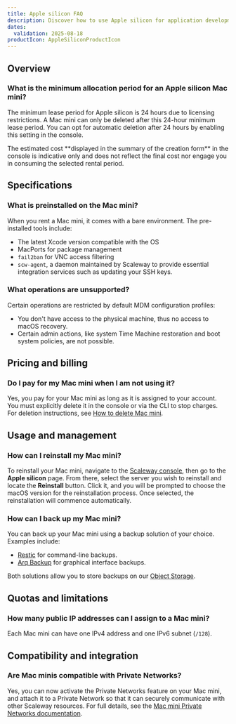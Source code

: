 ```yaml
---
title: Apple silicon FAQ
description: Discover how to use Apple silicon for application development.
dates:
  validation: 2025-08-18
productIcon: AppleSiliconProductIcon
---
```


## Overview

### What is the minimum allocation period for an Apple silicon Mac mini?
The minimum lease period for Apple silicon is 24 hours due to licensing restrictions. A Mac mini can only be deleted after this 24-hour minimum lease period.
You can opt for automatic deletion after 24 hours by enabling this setting in the console.

<Message type="note">
  The estimated cost **displayed in the summary of the creation form** in the console is indicative only and does not reflect the final cost nor engage you in consuming the selected rental period.
</Message>

## Specifications

### What is preinstalled on the Mac mini?
When you rent a Mac mini, it comes with a bare environment. The pre-installed tools include:
- The latest Xcode version compatible with the OS
- MacPorts for package management
- `fail2ban` for VNC access filtering
- `scw-agent`, a daemon maintained by Scaleway to provide essential integration services such as updating your SSH keys.

### What operations are unsupported?
Certain operations are restricted by default MDM configuration profiles:
- You don't have access to the physical machine, thus no access to macOS recovery.
- Certain admin actions, like system Time Machine restoration and boot system policies, are not possible.

## Pricing and billing

### Do I pay for my Mac mini when I am not using it?
Yes, you pay for your Mac mini as long as it is assigned to your account. You must explicitly delete it in the console or via the CLI to stop charges. For deletion instructions, see [How to delete Mac mini](/apple-silicon/how-to/delete-mac-mini/).

## Usage and management

### How can I reinstall my Mac mini?
To reinstall your Mac mini, navigate to the [Scaleway console](https://console.scaleway.com/), then go to the **Apple silicon** page.
From there, select the server you wish to reinstall and locate the **Reinstall** button.
Click it, and you will be prompted to choose the macOS version for the reinstallation process.
Once selected, the reinstallation will commence automatically.

### How can I back up my Mac mini?
You can back up your Mac mini using a backup solution of your choice. Examples include:
- [Restic](/tutorials/restic-s3-backup/) for command-line backups.
- [Arq Backup](/tutorials/arqbackup-pc-mac/) for graphical interface backups.

Both solutions allow you to store backups on our [Object Storage](/object-storage/quickstart/).

## Quotas and limitations

### How many public IP addresses can I assign to a Mac mini?
Each Mac mini can have one IPv4 address and one IPv6 subnet (`/128`).

## Compatibility and integration

### Are Mac minis compatible with Private Networks?
Yes, you can now activate the Private Networks feature on your Mac mini, and attach it to a Private Network so that it can securely communicate with other Scaleway resources. For full details, see the [Mac mini Private Networks documentation](/apple-silicon/how-to/use-private-networks/).